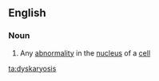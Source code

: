==English==

===Noun===
{{wikipedia}}
{{en-noun|dyskaryoses}}

# {{context|cytology}} Any [[abnormality]] in the [[nucleus]] of a [[cell]]

[[ta:dyskaryosis]]